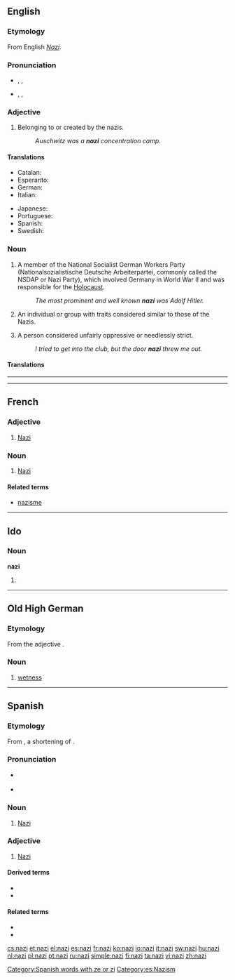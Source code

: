 {{also|Nazi}}
==English==

===Etymology===
From English ''[[Nazi#English|Nazi]]''.

===Pronunciation===
* {{a|US}} {{enPR|ʹnătsē}}, {{IPA|/ˈnætsi/}}, {{X-SAMPA|/"n}tsi/}}
* {{a|UK}} {{enPR|ʹnätsē}}, {{IPA|/ˈnɑtsi/}}, {{X-SAMPA|/"nAtsi/}}

===Adjective===
{{en-adj}}

# Belonging to or created by the nazis.
#: ''Auschwitz was a '''nazi''' concentration camp.''

====Translations====
{{trans-top|belonging to or created by the nazis}}
* Catalan: {{t|ca|nazi}}
* Esperanto: {{t|eo|nazia}}
* German: {{t+|de|Nazi|m}}
* Italian: {{t+|it|nazista}}
{{trans-mid}}
* Japanese: {{t+|ja|ナチ}}
* Portuguese: {{t|pt|nazista|f}}
* Spanish: {{t+|es|nazi}}
* Swedish: {{t+|sv|nazist|c}}
{{trans-bottom}}

===Noun===
{{en-noun}}

# A member of the National Socialist German Workers Party (Nationalsozialistische Deutsche Arbeiterpartei, commonly called the NSDAP or Nazi Party), which involved Germany in World War II and was responsible for the [[Holocaust]].
#: ''The most prominent and well known '''nazi''' was Adolf Hitler.''
# {{slang}} An individual or group with traits considered similar to those of the Nazis.
# {{slang|usually|pejorative|see usage notes at [[Nazi#Usage notes|Nazi]]}} A person considered unfairly oppressive or needlessly strict.
#: ''I tried to get into the club, but the door '''nazi''' threw me out.''

====Translations====
{{trans-see|a member of the Nazi Party|Nazi}}
----

----

==French==

===Adjective===
{{fr-adj}}

# [[Nazi]]

===Noun===
{{fr-noun|m}}

# [[Nazi]]

====Related terms====
* [[nazisme]]

----

==Ido==

===Noun===
'''nazi'''

# {{plural of|nazo|lang=io}}

----

==Old High German==

===Etymology===
From the adjective {{term|naz|lang=goh}}.

===Noun===
{{goh-noun|head=nazī|g=f}}

# [[wetness]]

----

==Spanish==

===Etymology===
From {{etyl|de|es}} {{term|Nazi|lang=de}}, a shortening of {{term|Nationalsozialist|lang=de||[[National Socialist]]}}.

===Pronunciation===
* {{a|Castilian}} {{IPA|/ˈna.θi/|lang=es}}
* {{a|Others}} {{IPA|/ˈna.si/|lang=es}}

===Noun===
{{es-noun|mf}}

# [[Nazi]]

===Adjective===
{{es-adj}}

# [[Nazi]]

====Derived terms====
* {{l|es|nazismo|g=m}}
* {{l|es|neonazi}}

====Related terms====
* {{l|es|nacionalsocialismo}}
* {{l|es|nacionalsocialista}}

[[Category:Spanish words with ze or zi]]
[[Category:es:Nazism]]

[[cs:nazi]]
[[et:nazi]]
[[el:nazi]]
[[es:nazi]]
[[fr:nazi]]
[[ko:nazi]]
[[io:nazi]]
[[it:nazi]]
[[sw:nazi]]
[[hu:nazi]]
[[nl:nazi]]
[[pl:nazi]]
[[pt:nazi]]
[[ru:nazi]]
[[simple:nazi]]
[[fi:nazi]]
[[ta:nazi]]
[[vi:nazi]]
[[zh:nazi]]